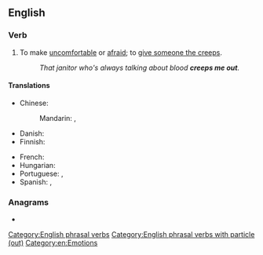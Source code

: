 ==English==

===Verb===
{{en-verb|*}}

# {{lb|en|informal|transitive}} To make [[uncomfortable]] or [[afraid]]; to [[give someone the creeps]].
#: ''That janitor who's always talking about blood '''creeps me out'''.''

====Translations====
{{trans-top|make uncomfortable}}
* Chinese:
*: Mandarin: {{t|cmn|[[讓]]……[[毛骨悚然]]}}, {{t|cmn|[[让]]……[[毛骨悚然]]|tr=ràng... máogǔsǒngrán}}
* Danish: {{t-needed|da}}
* Finnish: {{t+|fi|pelottaa}}
{{trans-mid}}
* French: {{t+|fr|flipper}}
* Hungarian: {{t|hu|[[borsódzik]] [[tőle]] [[a]] [[háta]]}}
* Portuguese: {{t+|pt|arrepiar}}, {{t+|pt|assustar}}
* Spanish: {{t+|es|asustar}}, {{t+|es|dar}} {{l|es|escalofríos}}
{{trans-bottom}}

===Anagrams===
* {{anagrams|en|a=ceeoprtu|outcreep}}

[[Category:English phrasal verbs]]
[[Category:English phrasal verbs with particle (out)]]
[[Category:en:Emotions]]